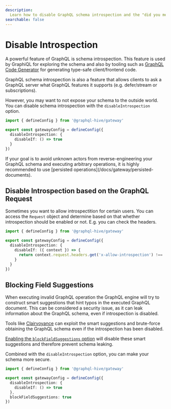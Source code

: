 ```yaml
---
description:
  Learn how to disable GraphQL schema introspection and the "did you mean x" suggestion feature.
searchable: false
---
```



# Disable Introspection

A powerful feature of GraphQL is schema introspection. This feature is used by GraphiQL for
exploring the schema and also by tooling such as
[GraphQL Code Generator](https://the-guild.dev/graphql/codegen) for generating type-safe
client/frontend code.

GraphQL schema introspection is also a feature that allows clients to ask a GraphQL server what
GraphQL features it supports (e.g. defer/stream or subscriptions).

However, you may want to not expose your schema to the outside world. You can disable schema
introspection with the `disableIntrospection` option.

```ts filename="gateway.config.ts"
import { defineConfig } from '@graphql-hive/gateway'

export const gatewayConfig = defineConfig({
  disableIntrospection: {
    disableIf: () => true
  }
})
```

<Callout>
  If your goal is to avoid unknown actors from reverse-engineering your GraphQL schema and executing
  arbitrary operations, it is highly recommended to use [persisted
  operations](/docs/gateway/persisted-documents).
</Callout>

## Disable Introspection based on the GraphQL Request

Sometimes you want to allow introspectition for certain users. You can access the `Request` object
and determine based on that whether introspection should be enabled or not. E.g. you can check the
headers.

```ts filename="gateway.config.ts" {6}
import { defineConfig } from '@graphql-hive/gateway'

export const gatewayConfig = defineConfig({
  disableIntrospection: {
    disableIf: ({ context }) => {
      return context.request.headers.get('x-allow-introspection') !== 'secret-access-key'
    }
  }
})
```

## Blocking Field Suggestions

When executing invalid GraphQL operation the GraphQL engine will try to construct smart suggestions
that hint typos in the executed GraphQL document. This can be considered a security issue, as it can
leak information about the GraphQL schema, even if introspection is disabled.

Tools like [Clairvoyance](https://github.com/nikitastupin/clairvoyance) can exploit the smart
suggestions and brute-force obtaining the GraphQL schema even if the introspection has been
disabled.

[Enabling the `blockFieldSuggestions` option](/docs/gateway/other-features/security/block-field-suggestions)
will disable these smart suggestions and therefore prevent schema leaking.

Combined with the `disableIntrospection` option, you can make your schema more secure.

```ts filename="gateway.config.ts" {7}
import { defineConfig } from '@graphql-hive/gateway'

export const gatewayConfig = defineConfig({
  disableIntrospection: {
    disableIf: () => true
  },
  blockFieldSuggestions: true
})
```

